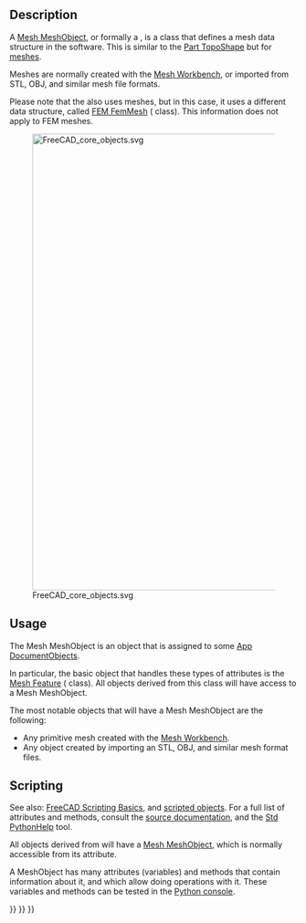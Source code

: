 <languages/>
<translate>

==Description== <!--T:1-->

<!--T:2-->
A [[Mesh_MeshObject|Mesh MeshObject]], or formally a {{incode|Mesh::MeshObject}}, is a class that defines a mesh data structure in the software. This is similar to the [[Part_TopoShape|Part TopoShape]] but for [[Mesh|meshes]].

<!--T:3-->
Meshes are normally created with the [[Mesh_Workbench|Mesh Workbench]], or imported from STL, OBJ, and similar mesh file formats.

<!--T:4-->
Please note that the {{Button|[[Image:Workbench_FEM.svg|16px]] [[FEM_Workbench|FEM Workbench]]}} also uses meshes, but in this case, it uses a different data structure, called [[FEM_Mesh|FEM FemMesh]] ({{incode|Fem::FemMesh}} class). This information does not apply to FEM meshes.

<!--T:5-->
[[File:FreeCAD_core_objects.svg|800px]]

<!--T:6-->
{{Caption|Simplified diagram of the relationships between the core objects in the program. The {{incode|Mesh::MeshObject}} class is embedded in the {{incode|Mesh::Feature}} object and from there it is propagated to all objects that are derived from it.}}

== Usage == <!--T:7-->

<!--T:8-->
The Mesh MeshObject is an object that is assigned to some [[App_DocumentObject|App DocumentObjects]].

<!--T:9-->
In particular, the basic object that handles these types of attributes is the [[Mesh_Feature|Mesh Feature]] ({{incode|Mesh::Feature}} class). All objects derived from this class will have access to a Mesh MeshObject.

<!--T:10-->
The most notable objects that will have a Mesh MeshObject are the following:
* Any primitive mesh created with the [[Mesh_Workbench|Mesh Workbench]].
* Any object created by importing an STL, OBJ, and similar mesh format files.

== Scripting == <!--T:11-->

<!--T:12-->
See also: [[FreeCAD_Scripting_Basics|FreeCAD Scripting Basics]], and [[Scripted_objects|scripted objects]]. For a full list of attributes and methods, consult the [[Source_documentation|source documentation]], and the [[Std_PythonHelp|Std PythonHelp]] tool.

<!--T:13-->
All objects derived from {{incode|Mesh::Feature}} will have a [[Mesh_MeshObject|Mesh MeshObject]], which is normally accessible from its {{incode|Mesh}} attribute.

</translate>
{{Code|code=
import FreeCAD as App

doc = App.newDocument()
obj = App.ActiveDocument.addObject("Mesh::Cube", "Cube")
App.ActiveDocument.recompute()
print(obj.Mesh)
}}
<translate>

<!--T:14-->
A MeshObject has many attributes (variables) and methods that contain information about it, and which allow doing operations with it. These variables and methods can be tested in the [[Python_console|Python console]].

</translate>
{{Code|code=
print(obj.Mesh.Area)
print(obj.Mesh.BoundBox)
print(obj.Mesh.CountPoints)
print(obj.Mesh.Volume)

obj.Mesh.copy()
obj.Mesh.countComponents()
obj.Mesh.getEigenSystem()
obj.Mesh.write("my_file.stl")
}}


{{Mesh Tools navi{{#translation:}}}}
{{Document objects navi{{#translation:}}}}
{{Userdocnavi{{#translation:}}}}